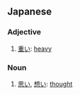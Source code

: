 ==Japanese==

===Adjective===
{{ja-adj|infl=i}}

# [[重い]]: [[heavy]]

===Noun===
{{ja-noun}}

# [[思い]], [[想い]]: [[thought]]